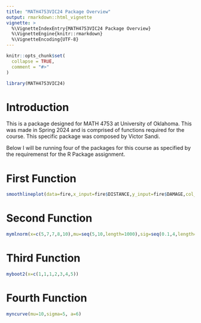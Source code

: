 ```yaml
---
title: "MATH4753VIC24 Package Overview"
output: rmarkdown::html_vignette
vignette: >
  %\VignetteIndexEntry{MATH4753VIC24 Package Overview}
  %\VignetteEngine{knitr::rmarkdown}
  %\VignetteEncoding{UTF-8}
---
```


```r
knitr::opts_chunk$set(
  collapse = TRUE,
  comment = "#>"
)
```

```r
library(MATH4753VIC24)
```

# Introduction
This is a package designed for MATH 4753 at University of Oklahoma. This was made in Spring 2024 and is comprised of functions required for the course. This specific package was composed by Victor Sandi.

Below I will be running four of the packages for this course as specified by the requiremenst for the R Package assignment.

# First Function
```r
smoothlineplot(data=fire,x_input=fire$DISTANCE,y_input=fire$DAMAGE,col_input=fire$DISTANCE)
```

# Second Function
```r
mymlnorm(x=c(5,7,7,8,10),mu=seq(5,10,length=1000),sig=seq(0.1,4,length=1000),lwd=2,labcex=1)
```

# Third Function
```r
myboot2(x=c(1,1,1,2,3,4,5))
```

# Fourth Function
```r
myncurve(mu=10,sigma=5, a=6)
```

